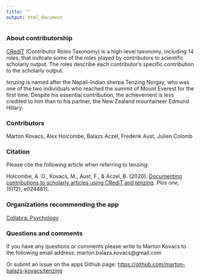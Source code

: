 ```yaml
---
title: ""
output: html_document
---
```


### About contributorship

[CRediT](http://credit.niso.org/) (Contributor Roles Taxonomy) is a high-level taxonomy, including 14 roles, that indicate some of the roles played by contributors to scientific scholarly output. The roles describe each contributor’s specific contribution to the scholarly output.

_tenzing_ is named after the Nepali-Indian sherpa Tenzing Norgay, who was one of the two individuals who reached the summit of Mount Everest for the first time. Despite his essential contribution, the achievement is less credited to him than to his partner, the New Zealand mountaineer Edmund Hillary.

### Contributors

Marton Kovacs, Alex Holcombe, Balazs Aczel, Frederik Aust, Julien Colomb

### Citation

Please cite the following article when referring to tenzing:

Holcombe, A. O., Kovacs, M., Aust, F., & Aczel, B. (2020). [Documenting contributions to scholarly articles using CRediT and tenzing](https://doi.org/10.1371/journal.pone.0244611). _Plos one, 15_(12), e0244611.

### Organizations recommending the app

[Collabra: Psychology](https://www.collabra.org/)

### Questions and comments

If you have any questions or comments please write to Marton Kovacs to the following email address: marton.balazs.kovacs@gmail.com

Or submit an issue on the apps Github page: [https://github.com/marton-balazs-kovacs/tenzing](https://github.com/marton-balazs-kovacs/tenzing)
